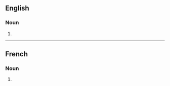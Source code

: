 ==English==

===Noun===
{{head|en|noun form}}

# {{plural of|confiscation|lang=en}}

----

==French==

===Noun===
{{head|fr|noun plural form|g=f}}

# {{plural of|confiscation|lang=fr}}